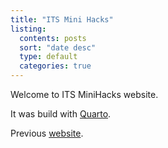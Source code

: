 ```yaml
---
title: "ITS Mini Hacks"
listing:
  contents: posts
  sort: "date desc"
  type: default
  categories: true
---
```


Welcome to ITS MiniHacks website.



It was build with [Quarto](https://quarto.org/docs/websites).

Previous [website](https://itsleeds.github.io/geospatial-theme/people/). 